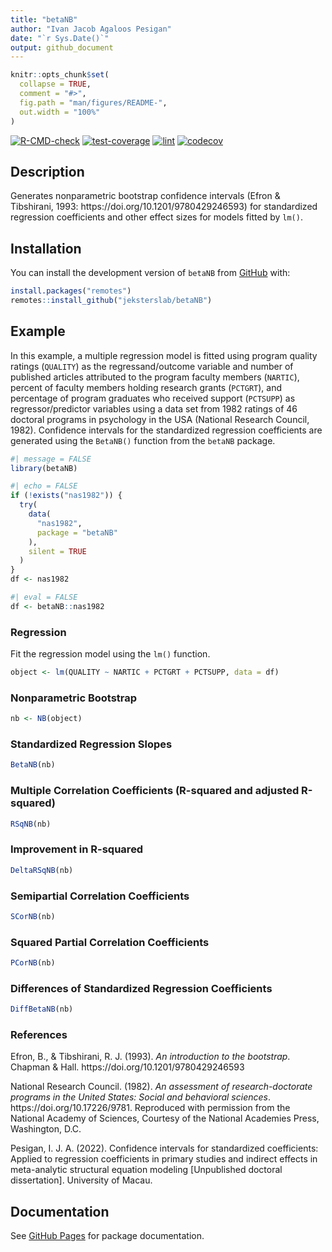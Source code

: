 ```yaml
---
title: "betaNB"
author: "Ivan Jacob Agaloos Pesigan"
date: "`r Sys.Date()`"
output: github_document
---
```


<!-- README.md is generated from README.Rmd. Please edit that file -->

```r
knitr::opts_chunk$set(
  collapse = TRUE,
  comment = "#>",
  fig.path = "man/figures/README-",
  out.width = "100%"
)
```

<!-- badges: start -->
[![R-CMD-check](https://github.com/jeksterslab/betaNB/workflows/R-CMD-check/badge.svg)](https://github.com/jeksterslab/betaNB/actions)
[![test-coverage](https://github.com/jeksterslab/betaNB/actions/workflows/test-coverage.yaml/badge.svg)](https://github.com/jeksterslab/betaNB/actions/workflows/test-coverage.yaml)
[![lint](https://github.com/jeksterslab/betaNB/actions/workflows/lint.yaml/badge.svg)](https://github.com/jeksterslab/betaNB/actions/workflows/lint.yaml)
[![codecov](https://codecov.io/gh/jeksterslab/betaNB/branch/main/graph/badge.svg?token=KVLUET3DJ6)](https://codecov.io/gh/jeksterslab/betaNB)
<!-- badges: end -->

## Description

Generates nonparametric bootstrap confidence intervals
(Efron & Tibshirani, 1993: https://doi.org/10.1201/9780429246593)
for standardized regression coefficients
and other effect sizes
for models fitted by `lm()`.

## Installation

<!--
You can install the CRAN release of `betaNB` with:

```r
install.packages("betaNB")
```
-->

You can install the development version of `betaNB` from
[GitHub](https://github.com/jeksterslab/betaNB) with:

```r
install.packages("remotes")
remotes::install_github("jeksterslab/betaNB")
```

## Example

In this example, a multiple regression model is fitted
using program quality ratings (`QUALITY`) as the regressand/outcome variable
and number of published articles attributed to the program faculty members (`NARTIC`),
percent of faculty members holding research grants (`PCTGRT`), and
percentage of program graduates who received support (`PCTSUPP`) as regressor/predictor variables
using a data set from 1982 ratings of 46 doctoral programs in psychology in the USA (National Research Council, 1982).
Confidence intervals for the standardized regression coefficients are generated
using the `BetaNB()` function from the `betaNB` package.

```r
#| message = FALSE
library(betaNB)
```

```r
#| echo = FALSE
if (!exists("nas1982")) {
  try(
    data(
      "nas1982",
      package = "betaNB"
    ),
    silent = TRUE
  )
}
df <- nas1982
```

```r
#| eval = FALSE
df <- betaNB::nas1982
```

### Regression

Fit the regression model using the `lm()` function.

```r
object <- lm(QUALITY ~ NARTIC + PCTGRT + PCTSUPP, data = df)
```

### Nonparametric Bootstrap

```r
nb <- NB(object)
```

### Standardized Regression Slopes

```r
BetaNB(nb)
```

### Multiple Correlation Coefficients (R-squared and adjusted R-squared)

```r
RSqNB(nb)
```

### Improvement in R-squared

```r
DeltaRSqNB(nb)
```

### Semipartial Correlation Coefficients

```r
SCorNB(nb)
```

### Squared Partial Correlation Coefficients

```r
PCorNB(nb)
```

### Differences of Standardized Regression Coefficients

```r
DiffBetaNB(nb)
```

### References

Efron, B., & Tibshirani, R. J. (1993).
*An introduction to the bootstrap*.
Chapman & Hall.
https://doi.org/10.1201/9780429246593

National Research Council. (1982).
*An assessment of research-doctorate programs in the United States: Social and behavioral sciences*.
https://doi.org/10.17226/9781.
Reproduced with permission from the National Academy of Sciences,
Courtesy of the National Academies Press, Washington, D.C.

Pesigan, I. J. A. (2022).
Confidence intervals for standardized coefficients:
Applied to regression coefficients in primary studies and indirect effects in meta-analytic structural equation modeling [Unpublished doctoral dissertation].
University of Macau.

## Documentation

See
[GitHub Pages](https://jeksterslab.github.io/betaNB/index.html)
for package documentation.
